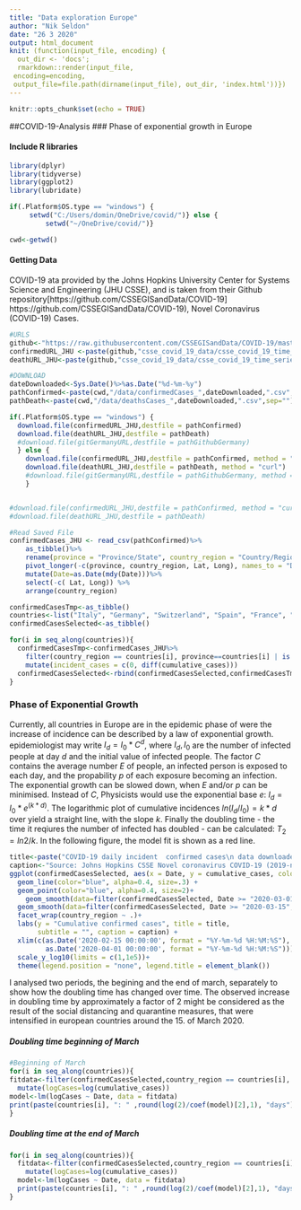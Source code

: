 ```yaml
---
title: "Data exploration Europe"
author: "Nik Seldon"
date: "26 3 2020"
output: html_document
knit: (function(input_file, encoding) {
  out_dir <- 'docs';
  rmarkdown::render(input_file,
 encoding=encoding,
 output_file=file.path(dirname(input_file), out_dir, 'index.html'))})
---
```


```r
knitr::opts_chunk$set(echo = TRUE)
```
##COVID-19-Analysis
### Phase of exponential growth in Europe

#### Include R libraries
```r
library(dplyr)
library(tidyverse)
library(ggplot2)
library(lubridate)
```


```r
if(.Platform$OS.type == "windows") {
     setwd("C:/Users/domin/OneDrive/covid/")} else {
         setwd("~/OneDrive/covid/")}

cwd<-getwd()
```

#### Getting Data

COVID-19 ata provided by the Johns Hopkins University Center for Systems Science and Engineering (JHU CSSE), 
and is taken from their Github repository[https://github.com/CSSEGISandData/COVID-19] https://github.com/CSSEGISandData/COVID-19), Novel Coronavirus (COVID-19) Cases.

```r
#URLS
github<-"https://raw.githubusercontent.com/CSSEGISandData/COVID-19/master/"
confirmedURL_JHU <-paste(github,"csse_covid_19_data/csse_covid_19_time_series/time_series_covid19_confirmed_global.csv?accessType=DOWNLOAD", sep="")
deathURL_JHU<-paste(github,"csse_covid_19_data/csse_covid_19_time_series/time_series_covid19_deaths_global.csv?accessType=DOWNLOAD", sep="")
```

```r
#DOWNLOAD
dateDownloaded<-Sys.Date()%>%as.Date("%d-%m-%y")
pathConfirmed<-paste(cwd,"/data/confirmedCases_",dateDownloaded,".csv",sep="")
pathDeath<-paste(cwd,"/data/deathsCases_",dateDownloaded,".csv",sep="")

if(.Platform$OS.type == "windows") {
  download.file(confirmedURL_JHU,destfile = pathConfirmed)
  download.file(deathURL_JHU,destfile = pathDeath)
  #download.file(gitGermanyURL,destfile = pathGithubGermany)
  } else { 
    download.file(confirmedURL_JHU,destfile = pathConfirmed, method = "curl")
    download.file(deathURL_JHU,destfile = pathDeath, method = "curl")
    #download.file(gitGermanyURL,destfile = pathGithubGermany, method = "curl")
    }


#download.file(confirmedURL_JHU,destfile = pathConfirmed, method = "curl")
#download.file(deathURL_JHU,destfile = pathDeath)
```
```r
#Read Saved File
confirmedCases_JHU <- read_csv(pathConfirmed)%>%
    as_tibble()%>%
    rename(province = "Province/State", country_region = "Country/Region")%>% 
    pivot_longer(-c(province, country_region, Lat, Long), names_to = "Date", values_to = "cumulative_cases") %>% 
    mutate(Date=as.Date(mdy(Date)))%>%
    select(-c( Lat, Long)) %>%
    arrange(country_region)

confirmedCasesTmp<-as_tibble()    
countries<-list("Italy", "Germany", "Switzerland", "Spain", "France", "Netherlands")
confirmedCasesSelected<-as_tibble()

for(i in seq_along(countries)){
  confirmedCasesTmp<-confirmedCases_JHU%>%
    filter(country_region == countries[i], province==countries[i] | is.na(province))%>%
    mutate(incident_cases = c(0, diff(cumulative_cases)))
  confirmedCasesSelected<-rbind(confirmedCasesSelected,confirmedCasesTmp)
}
```

### Phase of Exponential Growth

Currently, all countries in Europe are in the epidemic phase of were the increase of incidence can be described by a law of exponential growth. epidemiologist may write $I_d=I_0* C^d$, where $I_d, I_0$ are the number of infected people at day $d$ and the initial value of infected people. The factor $C$ contains the average number $E$ of people, an infected person is exposed to each day, and the propability $p$ of each exposure becoming an infection. The exponential growth can be slowed down, when $E$ and/or $p$ can be minimised. Instead of $C$, Physicists would use the exponential base $e$: $I_d=I_0 * e^{(k*d)}$. The logarithmic plot of cumulative incidences $ln(I_d/I_0)=k*d$ over yield a straight line, with the slope $k$. Finally the doubling time - the time it reqiures the number of infected has doubled -  can be calculated: $T_2 = ln2/k$. In the following figure, the model fit is shown as a red line. 

```r
title<-paste("COVID-19 daily incident  confirmed cases\n data downloaded from Johns Hopkins University: ", dateDownloaded)
caption<-"Source: Johns Hopkins CSSE Novel coronavirus COVID-19 (2019-nCoV)\n data repository: https://github.com/CSSEGISandData/COVID-19"
ggplot(confirmedCasesSelected, aes(x = Date, y = cumulative_cases, colour=country_region))+ 
  geom_line(color="blue", alpha=0.4, size=.3) + 
  geom_point(color="blue", alpha=0.4, size=2)+
    geom_smooth(data=filter(confirmedCasesSelected, Date >= "2020-03-01", Date <= "2020-03-15"), method = "lm",formula =y ~x, col="purple")+
  geom_smooth(data=filter(confirmedCasesSelected, Date >= "2020-03-15",Date <= "2020-03-26"), method = "lm",formula =y ~x, col="red")+
  facet_wrap(country_region ~ .)+
  labs(y = "Cumulative confirmed cases", title = title, 
       subtitle = "", caption = caption) +
  xlim(c(as.Date('2020-02-15 00:00:00', format = "%Y-%m-%d %H:%M:%S"),
         as.Date('2020-04-01 00:00:00', format = "%Y-%m-%d %H:%M:%S")))+
  scale_y_log10(limits = c(1,1e5))+
  theme(legend.position = "none", legend.title = element_blank())

```

I analysed two periods, the begining and the end of march, separately to show how the doubling time has changed over time. The observed increase in doubling time by approximately a factor of 2 might be considered as the result of the social distancing and quarantine measures, that were intensified in european countries around the 15. of March 2020.

##### Doubling time beginning of March

```r
#Beginning of March
for(i in seq_along(countries)){
fitdata<-filter(confirmedCasesSelected,country_region == countries[i], Date >= "2020-03-01", Date <= "2020-03-15")%>%
  mutate(logCases=log(cumulative_cases))
model<-lm(logCases ~ Date, data = fitdata)
print(paste(countries[i], ": " ,round(log(2)/coef(model)[2],1), "days"))
}
```
##### Doubling time at the end of March
```r
for(i in seq_along(countries)){
  fitdata<-filter(confirmedCasesSelected,country_region == countries[i], Date >= "2020-03-16", Date <= "2020-03-26")%>%
    mutate(logCases=log(cumulative_cases))
  model<-lm(logCases ~ Date, data = fitdata)
  print(paste(countries[i], ": " ,round(log(2)/coef(model)[2],1), "days"))
}
```

